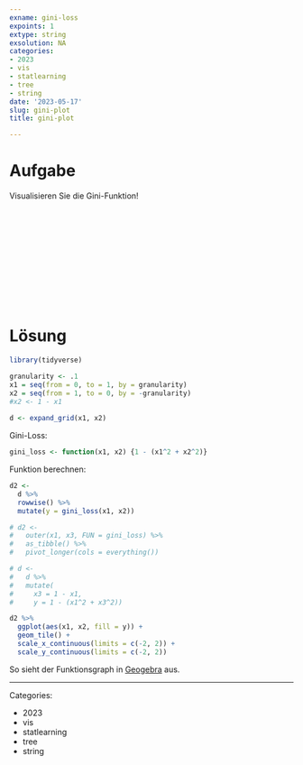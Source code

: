 ```yaml
---
exname: gini-loss
expoints: 1
extype: string
exsolution: NA
categories:
- 2023
- vis
- statlearning
- tree
- string
date: '2023-05-17'
slug: gini-plot
title: gini-plot

---
```






# Aufgabe


Visualisieren Sie die Gini-Funktion!



</br>
</br>
</br>
</br>
</br>
</br>
</br>
</br>
</br>
</br>

# Lösung

```r
library(tidyverse)
```


```r
granularity <- .1
x1 = seq(from = 0, to = 1, by = granularity)
x2 = seq(from = 1, to = 0, by = -granularity)
#x2 <- 1 - x1
  
d <- expand_grid(x1, x2)
```


Gini-Loss:

```r
gini_loss <- function(x1, x2) {1 - (x1^2 + x2^2)}
```


Funktion berechnen:


```r
d2 <-
  d %>% 
  rowwise() %>% 
  mutate(y = gini_loss(x1, x2))
```


```r
# d2 <-
#   outer(x1, x3, FUN = gini_loss) %>% 
#   as_tibble() %>% 
#   pivot_longer(cols = everything())
```


```r
# d <-
#   d %>% 
#   mutate(
#     x3 = 1 - x1,
#     y = 1 - (x1^2 + x3^2))
```


```r
d2 %>% 
  ggplot(aes(x1, x2, fill = y)) +
  geom_tile() +
  scale_x_continuous(limits = c(-2, 2)) +
  scale_y_continuous(limits = c(-2, 2))
```



So sieht der Funktionsgraph in [Geogebra](https://www.geogebra.org/3d/cvvp922e) aus.







---

Categories: 

- 2023
- vis
- statlearning
- tree
- string


